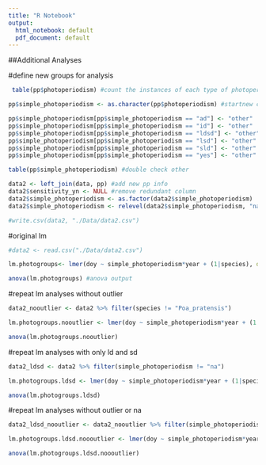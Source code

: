 ```yaml
---
title: "R Notebook"
output:
  html_notebook: default
  pdf_document: default
---
```


##Additional Analyses

#define new groups for analysis
```r
 table(pp$photoperiodism) #count the instances of each type of photoperiodism present in data. The three main groups make up most data (sd, ld, na) while the other is primarily associated with sd.

pp$simple_photoperiodism <- as.character(pp$photoperiodism) #startnew column to simplify the types into fairly functional groups for easy analysis

pp$simple_photoperiodism[pp$simple_photoperiodism == "ad"] <- "other"
pp$simple_photoperiodism[pp$simple_photoperiodism == "id"] <- "other"
pp$simple_photoperiodism[pp$simple_photoperiodism == "ldsd"] <- "other"
pp$simple_photoperiodism[pp$simple_photoperiodism == "lsd"] <- "other"
pp$simple_photoperiodism[pp$simple_photoperiodism == "sld"] <- "other"
pp$simple_photoperiodism[pp$simple_photoperiodism == "yes"] <- "other"

table(pp$simple_photoperiodism) #double check other

data2 <- left_join(data, pp) #add new pp info
data2$sensitivity_yn <- NULL #remove redundant column
data2$simple_photoperiodism <- as.factor(data2$simple_photoperiodism) 
data2$simple_photoperiodism <- relevel(data2$simple_photoperiodism, "na")

#write.csv(data2, "./Data/data2.csv")
```

#original lm
```r
#data2 <- read.csv("./Data/data2.csv")

lm.photogroups<- lmer(doy ~ simple_photoperiodism*year + (1|species), data = data2) #create linear model

anova(lm.photogroups) #anova output

```

#repeat lm analyses without outlier
```r
data2_nooutlier <- data2 %>% filter(species != "Poa_pratensis")

lm.photogroups.nooutlier <- lmer(doy ~ simple_photoperiodism*year + (1|species), data = data2_nooutlier)

anova(lm.photogroups.nooutlier)

```

#repeat lm analyses with only ld and sd
```r
data2_ldsd <- data2 %>% filter(simple_photoperiodism != "na")

lm.photogroups.ldsd <- lmer(doy ~ simple_photoperiodism*year + (1|species), data = data2_ldsd)

anova(lm.photogroups.ldsd)

```

#repeat lm analyses without outlier or na
```r
data2_ldsd_nooutlier <- data2_nooutlier %>% filter(simple_photoperiodism != "na")

lm.photogroups.ldsd.noooutlier <- lmer(doy ~ simple_photoperiodism*year + (1|species), data = data2_ldsd_nooutlier)

anova(lm.photogroups.ldsd.noooutlier)

```
